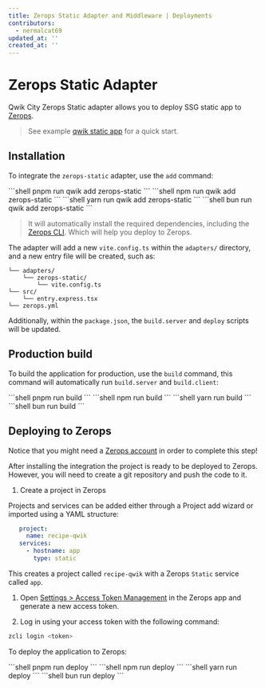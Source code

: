 ```yaml
---
title: Zerops Static Adapter and Middleware | Deployments
contributors:
  - nermalcat69
updated_at: ''
created_at: ''
---
```



# Zerops Static Adapter

Qwik City Zerops Static adapter allows you to deploy SSG static app to [Zerops](https://zerops.io/).

> See example [qwik static app](https://github.com/zeropsio/recipe-qwik-static) for a quick start.

## Installation

To integrate the `zerops-static` adapter, use the `add` command:

<PackageManagerTabs>
<span q:slot="pnpm">
```shell
pnpm run qwik add zerops-static
```
</span>
<span q:slot="npm">
```shell
npm run qwik add zerops-static
```
</span>
<span q:slot="yarn">
```shell
yarn run qwik add zerops-static
```
</span>
<span q:slot="bun">
```shell
bun run qwik add zerops-static
```
</span>
</PackageManagerTabs>

> It will automatically install the required dependencies, including the [Zerops CLI](https://docs.zerops.io/references/cli). Which will help you deploy to Zerops.

The adapter will add a new `vite.config.ts` within the `adapters/` directory, and a new entry file will be created, such as:

```shell
└── adapters/
    └── zerops-static/
        └── vite.config.ts
└── src/
    └── entry.express.tsx
└── zerops.yml
```

Additionally, within the `package.json`, the `build.server` and `deploy` scripts will be updated.

## Production build

To build the application for production, use the `build` command, this command will automatically run `build.server` and `build.client`:

<PackageManagerTabs>
<span q:slot="pnpm">
```shell
pnpm run build
```
</span>
<span q:slot="npm">
```shell
npm run build
```
</span>
<span q:slot="yarn">
```shell
yarn run build
```
</span>
<span q:slot="bun">
```shell
bun run build
```
</span>
</PackageManagerTabs>


## Deploying to Zerops

Notice that you might need a [Zerops account](https://app.zerops.io/registration) in order to complete this step!

After installing the integration the project is ready to be deployed to Zerops. However, you will need to create a git repository and push the code to it.

1. Create a project in Zerops

Projects and services can be added either through a Project add wizard or imported using a YAML structure:

```yml
   project:
     name: recipe-qwik
   services:
     - hostname: app
       type: static
```

This creates a project called `recipe-qwik` with a Zerops `Static` service called `app`.

1. Open [Settings > Access Token Management](https://app.zerops.io/settings/token-management) in the Zerops app and generate a new access token.

2. Log in using your access token with the following command:

```bash
zcli login <token>
```

To deploy the application to Zerops:

<PackageManagerTabs>
<span q:slot="pnpm">
```shell
pnpm run deploy
```
</span>
<span q:slot="npm">
```shell
npm run deploy
```
</span>
<span q:slot="yarn">
```shell
yarn run deploy
```
</span>
<span q:slot="bun">
```shell
bun run deploy
```
</span>
</PackageManagerTabs>

